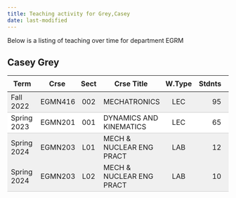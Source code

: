 ```yaml
---
title: Teaching activity for Grey,Casey
date: last-modified
---
```


Below is a listing of teaching over time for department EGRM


## Casey Grey

<style type="text/css">
#T_6ad52 table {
  width: 100%;
  border-collapse: collapse;
}
#T_6ad52 th {
  text-align: center;
  padding: 8px;
}
#T_6ad52 td:nth-child(1) {
  padding-right: 10px;
  text-align: left;
}
#T_6ad52 td:nth-child(2) {
  padding-right: 5px;
  text-align: left;
}
#T_6ad52  td:nth-child(4) {
  padding-right: 5px;
  text-align: left;
}
#T_6ad52 td:nth-child(3) {
  text-align: center;
}
#T_6ad52  td:nth-child(5) {
  text-align: center;
}
#T_6ad52 td:nth-child(6) {
  text-align: right;
}
#T_6ad52  td:nth-child(7) {
  text-align: right;
}
#T_6ad52_row0_col0, #T_6ad52_row0_col1, #T_6ad52_row0_col2, #T_6ad52_row0_col3, #T_6ad52_row0_col4, #T_6ad52_row0_col5, #T_6ad52_row0_col6, #T_6ad52_row3_col0, #T_6ad52_row3_col1, #T_6ad52_row3_col2, #T_6ad52_row3_col3, #T_6ad52_row3_col4, #T_6ad52_row3_col5, #T_6ad52_row3_col6 {
  background-color: #f0f0f0;
  border-bottom: 1px solid #ccc;
}
#T_6ad52_row1_col0, #T_6ad52_row1_col1, #T_6ad52_row1_col2, #T_6ad52_row1_col3, #T_6ad52_row1_col4, #T_6ad52_row1_col5, #T_6ad52_row1_col6 {
  background-color: #ffffff;
  border-bottom: 1px solid #ccc;
}
#T_6ad52_row2_col0, #T_6ad52_row2_col1, #T_6ad52_row2_col2, #T_6ad52_row2_col3, #T_6ad52_row2_col4, #T_6ad52_row2_col5, #T_6ad52_row2_col6 {
  background-color: #f0f0f0;
  border-bottom: none;
}
</style>
<table id="T_6ad52">
  <thead>
    <tr>
      <th id="T_6ad52_level0_col0" class="col_heading level0 col0" >Term</th>
      <th id="T_6ad52_level0_col1" class="col_heading level0 col1" >Crse</th>
      <th id="T_6ad52_level0_col2" class="col_heading level0 col2" >Sect</th>
      <th id="T_6ad52_level0_col3" class="col_heading level0 col3" >Crse Title</th>
      <th id="T_6ad52_level0_col4" class="col_heading level0 col4" >W.Type</th>
      <th id="T_6ad52_level0_col5" class="col_heading level0 col5" >Stdnts</th>
      <th id="T_6ad52_level0_col6" class="col_heading level0 col6" >Hours</th>
    </tr>
  </thead>
  <tbody>
    <tr>
      <td id="T_6ad52_row0_col0" class="data row0 col0" >Fall 2022</td>
      <td id="T_6ad52_row0_col1" class="data row0 col1" >EGMN416</td>
      <td id="T_6ad52_row0_col2" class="data row0 col2" >002</td>
      <td id="T_6ad52_row0_col3" class="data row0 col3" >MECHATRONICS</td>
      <td id="T_6ad52_row0_col4" class="data row0 col4" >LEC</td>
      <td id="T_6ad52_row0_col5" class="data row0 col5" >95</td>
      <td id="T_6ad52_row0_col6" class="data row0 col6" >285</td>
    </tr>
    <tr>
      <td id="T_6ad52_row1_col0" class="data row1 col0" >Spring 2023</td>
      <td id="T_6ad52_row1_col1" class="data row1 col1" >EGMN201</td>
      <td id="T_6ad52_row1_col2" class="data row1 col2" >001</td>
      <td id="T_6ad52_row1_col3" class="data row1 col3" >DYNAMICS AND KINEMATICS</td>
      <td id="T_6ad52_row1_col4" class="data row1 col4" >LEC</td>
      <td id="T_6ad52_row1_col5" class="data row1 col5" >65</td>
      <td id="T_6ad52_row1_col6" class="data row1 col6" >195</td>
    </tr>
    <tr>
      <td id="T_6ad52_row2_col0" class="data row2 col0" >Spring 2024</td>
      <td id="T_6ad52_row2_col1" class="data row2 col1" >EGMN203</td>
      <td id="T_6ad52_row2_col2" class="data row2 col2" >L01</td>
      <td id="T_6ad52_row2_col3" class="data row2 col3" >MECH & NUCLEAR ENG PRACT</td>
      <td id="T_6ad52_row2_col4" class="data row2 col4" >LAB</td>
      <td id="T_6ad52_row2_col5" class="data row2 col5" >12</td>
      <td id="T_6ad52_row2_col6" class="data row2 col6" >12</td>
    </tr>
    <tr>
      <td id="T_6ad52_row3_col0" class="data row3 col0" >Spring 2024</td>
      <td id="T_6ad52_row3_col1" class="data row3 col1" >EGMN203</td>
      <td id="T_6ad52_row3_col2" class="data row3 col2" >L02</td>
      <td id="T_6ad52_row3_col3" class="data row3 col3" >MECH & NUCLEAR ENG PRACT</td>
      <td id="T_6ad52_row3_col4" class="data row3 col4" >LAB</td>
      <td id="T_6ad52_row3_col5" class="data row3 col5" >10</td>
      <td id="T_6ad52_row3_col6" class="data row3 col6" >10</td>
    </tr>
  </tbody>
</table>


